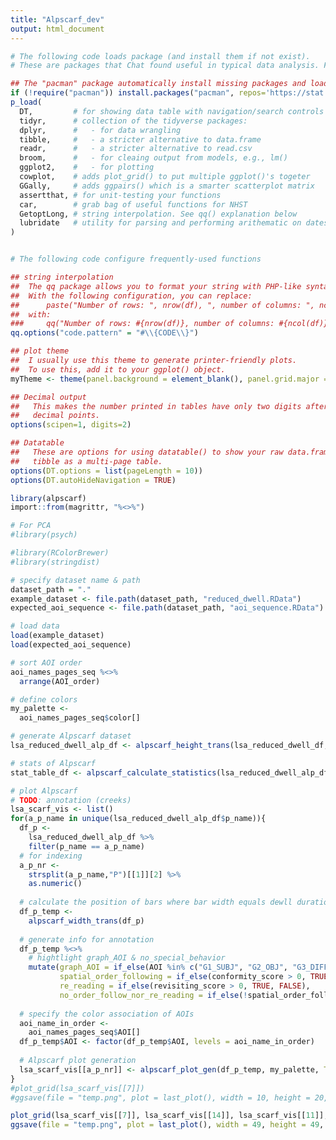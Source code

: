 ```yaml
---
title: "Alpscarf_dev"
output: html_document
---
```


```r
# The following code loads package (and install them if not exist).
# These are packages that Chat found useful in typical data analysis. Feel free to add/remove them.

## The "pacman" package automatically install missing packages and load them
if (!require("pacman")) install.packages("pacman", repos='https://stat.ethz.ch/CRAN/'); library(pacman)
p_load(
  DT,         # for showing data table with navigation/search controls
  tidyr,      # collection of the tidyverse packages:
  dplyr,      #   - for data wrangling
  tibble,     #   - a stricter alternative to data.frame
  readr,      #   - a stricter alternative to read.csv
  broom,      #   - for cleaing output from models, e.g., lm()
  ggplot2,    #   - for plotting
  cowplot,    # adds plot_grid() to put multiple ggplot()'s togeter
  GGally,     # adds ggpairs() which is a smarter scatterplot matrix
  assertthat, # for unit-testing your functions
  car,        # grab bag of useful functions for NHST
  GetoptLong, # string interpolation. See qq() explanation below
  lubridate   # utility for parsing and performing arithematic on dates 
)


# The following code configure frequently-used functions

## string interpolation
##  The qq package allows you to format your string with PHP-like syntax.
##  With the following configuration, you can replace:
##      paste("Number of rows: ", nrow(df), ", number of columns: ", ncol(df))
##  with:
###     qq("Number of rows: #{nrow(df)}, number of columns: #{ncol(df)}")
qq.options("code.pattern" = "#\\{CODE\\}") 

## plot theme
##  I usually use this theme to generate printer-friendly plots.
##  To use this, add it to your ggplot() object.
myTheme <- theme(panel.background = element_blank(), panel.grid.major = element_line(color="lightgrey", size = 0.2))

## Decimal output
##   This makes the number printed in tables have only two digits after the 
##   decimal points.
options(scipen=1, digits=2)

## Datatable
##   These are options for using datatable() to show your raw data.frame or 
##   tibble as a multi-page table.
options(DT.options = list(pageLength = 10))
options(DT.autoHideNavigation = TRUE)

library(alpscarf)
import::from(magrittr, "%<>%")

# For PCA
#library(psych)

#library(RColorBrewer)
#library(stringdist)

```

```r
# specify dataset name & path
dataset_path = "."
example_dataset <- file.path(dataset_path, "reduced_dwell.RData")
expected_aoi_sequence <- file.path(dataset_path, "aoi_sequence.RData")

# load data  
load(example_dataset)
load(expected_aoi_sequence)

# sort AOI order
aoi_names_pages_seq %<>%
  arrange(AOI_order)
```

```r
# define colors
my_palette <- 
  aoi_names_pages_seq$color[]

# generate Alpscarf dataset
lsa_reduced_dwell_alp_df <- alpscarf_height_trans(lsa_reduced_dwell_df, aoi_names_pages_seq)

# stats of Alpscarf
stat_table_df <- alpscarf_calculate_statistics(lsa_reduced_dwell_alp_df, aoi_names_pages_seq)

# plot Alpscarf
# TODO: annotation (creeks)
lsa_scarf_vis <- list()
for(a_p_name in unique(lsa_reduced_dwell_alp_df$p_name)){
  df_p <-
    lsa_reduced_dwell_alp_df %>%
    filter(p_name == a_p_name) 
  # for indexing
  a_p_nr <- 
    strsplit(a_p_name,"P")[[1]][2] %>%
    as.numeric()
  
  # calculate the position of bars where bar width equals dewll duration
  df_p_temp <-
    alpscarf_width_trans(df_p)
  
  # generate info for annotation
  df_p_temp %<>%
    # hightlight graph_AOI & no_special_behavior
    mutate(graph_AOI = if_else(AOI %in% c("G1_SUBJ", "G2_OBJ", "G3_DIFF"), 0, NULL),
           spatial_order_following = if_else(conformity_score > 0, TRUE, FALSE),
           re_reading = if_else(revisiting_score > 0, TRUE, FALSE),
           no_order_follow_nor_re_reading = if_else(!spatial_order_following & !re_reading, 0, NULL))
  
  # specify the color association of AOIs
  aoi_name_in_order <- 
    aoi_names_pages_seq$AOI[]
  df_p_temp$AOI <- factor(df_p_temp$AOI, levels = aoi_name_in_order)
  
  # Alpscarf plot generation
  lsa_scarf_vis[[a_p_nr]] <- alpscarf_plot_gen(df_p_temp, my_palette, TRANSITION_FOCUS = TRUE, ALPSCARF_EN = TRUE,  max_y_value = max(lsa_reduced_dwell_alp_df$seq_bar_length))
}
#plot_grid(lsa_scarf_vis[[7]])
#ggsave(file = "temp.png", plot = last_plot(), width = 10, height = 20, device = "png", bg = "transparent")

plot_grid(lsa_scarf_vis[[7]], lsa_scarf_vis[[14]], lsa_scarf_vis[[11]], lsa_scarf_vis[[17]], lsa_scarf_vis[[15]], lsa_scarf_vis[[5]], lsa_scarf_vis[[1]], lsa_scarf_vis[[13]], lsa_scarf_vis[[16]], lsa_scarf_vis[[6]], lsa_scarf_vis[[4]], lsa_scarf_vis[[10]], lsa_scarf_vis[[12]], lsa_scarf_vis[[2]], lsa_scarf_vis[[3]], lsa_scarf_vis[[18]], lsa_scarf_vis[[8]], align = "hv", ncol = 2)
ggsave(file = "temp.png", plot = last_plot(), width = 49, height = 49, device = "png", bg = "transparent")
```
